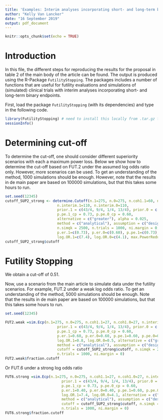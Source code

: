 ---
title: 'Examples: Interim analyses incorporating short- and long-term binary endpoints'
author: "Kelly Van Lancker"
date: "16 September 2019"
output: pdf_document
---

```{r setup, include=FALSE}
knitr::opts_chunk$set(echo = TRUE)
```

# Introduction
In this file, the different steps for reproducing the results for the proposal in table 2 of the main body of the article can be found. 
The output is produced using the R-Package `FutilityStopping`. The packages includes a number of functions that are useful for futility evaluations and simulations of (simulated) clinical trials with interim analyses incorporating short- and long-term binary endpoints. 

First, load the package `FutilityStopping` (with its dependencies) and type in the following code. 

```{r Set Up}
library(FutilityStopping) # need to install this locally from .tar.gz file
sessionInfo() 

```
# Determining cut-off
To determine the cut-off, one should consider different superiority scenarios with each a maximum power loss. Below we show how to determine the cut-off based on FUT.2 under the assumed log odds ratio only. However, more scenarios can be used.
To get an understanding of the method, 1000 simulations should be enough. However, note that the results in de main paper are based on 100000 simulations, but that this takes some hours to run.

```{r}
set.seed(12345)
cutoff_SUP2_strong <- determine.Cutoff(n.1=275, n.0=275, n.coh1.1=60, n.coh1.0=60, 
                        n.interim.1=110, n.interim.0=110, 
                        prior.1 = c(43/4, 9/4, 1/4, 13/4), prior.0 = c(26/4, 12/4, 5/4, 23/4),
                        p.pe.1_cp = 0.73, p.pe.0_cp = 0.60, 
                        alternative = c("greater"), alpha = 0.025,
                        method = c("analytical"), assumption = c("design"), 
                        n.simqk = 2500, n.trials = 1000, ni.margin = 0,
                        p.er.1=c(0.73), p.er.0=c(0.60), p.pe.1=c(0.73), p.pe.0=c(0.60),
                        log.OR.1=c(7.4), log.OR.0=c(4.1), max.PowerReduction = 0.01)
cutoff_SUP2_strong$cutoff

```
# Futility Stopping 
We obtain a cut-off of 0.51.

Now, use a scenario from the main article to simulate data under the futility scenarios. For example, FUT.2 under a weak log odds ratio.
To get an understanding of the method, 5000 simulations should be enough. Note that the results in de main paper are based on 100000 simulations, but that this takes some hours to run.

```{r}
set.seed(12345)

FUT2.weak =sim.Ecp(n.1=275, n.0=275, n.coh1.1=27, n.coh1.0=27, n.interim.1=110, n.interim.0=110, 
                        prior.1 = c(43/4, 9/4, 1/4, 13/4), prior.0 = c(26/4, 12/4, 5/4, 23/4),
                        p.pe.1_cp = 0.73, p.pe.0_cp = 0.60, 
                        p.er.1=0.60, p.er.0=0.60, p.pe.1=0.60, p.pe.0=0.60,
                        log.OR.1=0.8, log.OR.0=0.5, alternative = c("greater"), alpha = 0.025,
                        method = c("analytical"), assumption = c("design"), 
                        cutoff = cutoff_SUP2_strong$cutoff, n.simqk = 2500, 
                        n.trials = 1000, ni.margin = 0)
FUT2.weak$fraction.cutoff

```

Or FUT.6 under a strong log odds ratio

```{r}

FUT6.strong =sim.Ecp(n.1=275, n.0=275, n.coh1.1=27, n.coh1.0=27, n.interim.1=110, n.interim.0=110, 
                          prior.1 = c(43/4, 9/4, 1/4, 13/4), prior.0 = c(26/4, 12/4, 5/4, 23/4),
                          p.pe.1_cp = 0.73, p.pe.0_cp = 0.60, 
                          p.er.1=0.40, p.er.0=0.40, p.pe.1=0.60, p.pe.0=0.60,
                          log.OR.1=7.4, log.OR.0=4.1, alternative = c("greater"), alpha = 0.025,
                          method = c("analytical"), assumption = c("design"), 
                          cutoff = cutoff_SUP2_strong$cutoff, n.simqk = 2500, 
                          n.trials = 1000, ni.margin = 0)
FUT6.strong$fraction.cutoff
```
